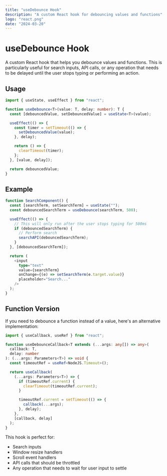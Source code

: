 ```yaml
---
title: "useDebounce Hook"
description: "A custom React hook for debouncing values and functions"
logo: "react.png"
date: "2024-03-20"
---
```


# useDebounce Hook

A custom React hook that helps you debounce values and functions. This is particularly useful for search inputs, API calls, or any operation that needs to be delayed until the user stops typing or performing an action.

## Usage

```typescript
import { useState, useEffect } from "react";

function useDebounce<T>(value: T, delay: number): T {
  const [debouncedValue, setDebouncedValue] = useState<T>(value);

  useEffect(() => {
    const timer = setTimeout(() => {
      setDebouncedValue(value);
    }, delay);

    return () => {
      clearTimeout(timer);
    };
  }, [value, delay]);

  return debouncedValue;
}
```

## Example

```typescript
function SearchComponent() {
  const [searchTerm, setSearchTerm] = useState("");
  const debouncedSearchTerm = useDebounce(searchTerm, 500);

  useEffect(() => {
    // This will only run after the user stops typing for 500ms
    if (debouncedSearchTerm) {
      // Perform search
      searchAPI(debouncedSearchTerm);
    }
  }, [debouncedSearchTerm]);

  return (
    <input
      type="text"
      value={searchTerm}
      onChange={(e) => setSearchTerm(e.target.value)}
      placeholder="Search..."
    />
  );
}
```

## Function Version

If you need to debounce a function instead of a value, here's an alternative implementation:

```typescript
import { useCallback, useRef } from "react";

function useDebounceCallback<T extends (...args: any[]) => any>(
  callback: T,
  delay: number
): (...args: Parameters<T>) => void {
  const timeoutRef = useRef<NodeJS.Timeout>();

  return useCallback(
    (...args: Parameters<T>) => {
      if (timeoutRef.current) {
        clearTimeout(timeoutRef.current);
      }

      timeoutRef.current = setTimeout(() => {
        callback(...args);
      }, delay);
    },
    [callback, delay]
  );
}
```

This hook is perfect for:

- Search inputs
- Window resize handlers
- Scroll event handlers
- API calls that should be throttled
- Any operation that needs to wait for user input to settle
